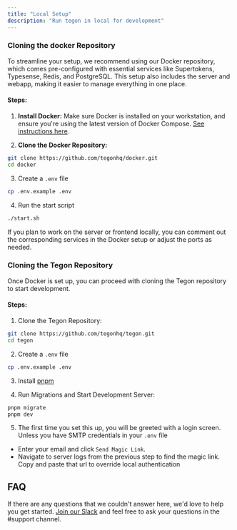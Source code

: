 ```yaml
---
title: "Local Setup"
description: "Run tegon in local for development"
---
```


###  Cloning the docker Repository

To streamline your setup, we recommend using our Docker repository, which comes pre-configured with essential services like Supertokens, Typesense, Redis, and PostgreSQL. 
This setup also includes the server and webapp, making it easier to manage everything in one place.

#### Steps:

1. **Install Docker:** Make sure Docker is installed on your workstation, and ensure you're using the latest version of Docker Compose. [See instructions here](https://docs.docker.com/get-docker/).

2. **Clone the Docker Repository:**

```bash
git clone https://github.com/tegonhq/docker.git
cd docker
```

3. Create a `.env` file

```bash
cp .env.example .env
```

4. Run the start script

```bash
./start.sh
```


<Note>
If you plan to work on the server or frontend locally, you can comment out the corresponding services in the Docker setup or adjust the ports as needed.
</Note>


###  Cloning the Tegon Repository

Once Docker is set up, you can proceed with cloning the Tegon repository to start development.

#### Steps:

1. Clone the Tegon Repository:

```bash
git clone https://github.com/tegonhq/tegon.git
cd tegon
```

2. Create a `.env` file

```bash
cp .env.example .env
```


3. Install [pnpm](https://pnpm.io/installation)

4. Run Migrations and Start Development Server:

```bash
pnpm migrate
pnpm dev
```

5. The first time you set this up, you will be greeted with a login screen. Unless you have SMTP credentials in your `.env` file
  - Enter your email and click `Send Magic Link`. 
  - Navigate to server logs from the previous step to find the magic link. Copy and paste that url to override local authentication

## FAQ

If there are any questions that we couldn't answer here, we'd love to help you get started. [Join our Slack](https://join.slack.com/t/tegoncommunity/shared_invite/zt-2i1e781ip-zwauijRV9TRtRKoJi3tqng) and feel free to ask your questions in the #support channel.

